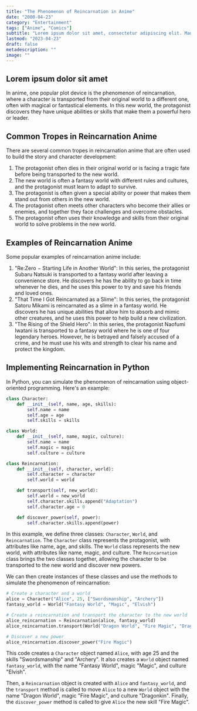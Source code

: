 ```yaml
---
title: "The Phenomenon of Reincarnation in Anime"
date: "2000-04-23"
category: "Entertainment"
tags: ["Anime", "Comics"]
subtitle: "Lorem ipsum dolor sit amet, consectetur adipiscing elit. Mauris hendrerit rhoncus risus, nec rutrum sapien sodales sit amet."
lastmod: "2023-04-23"
draft: false
metadescription: ""
image: ""
---
```


## Lorem ipsum dolor sit amet

In anime, one popular plot device is the phenomenon of reincarnation, where a character is transported from their original world to a different one, often with magical or fantastical elements. In this new world, the protagonist discovers they have unique abilities or skills that make them a powerful hero or leader.

## Common Tropes in Reincarnation Anime

There are several common tropes in reincarnation anime that are often used to build the story and character development:

1. The protagonist often dies in their original world or is facing a tragic fate before being transported to the new world.
2. The new world is often a fantasy world with different rules and cultures, and the protagonist must learn to adapt to survive.
3. The protagonist is often given a special ability or power that makes them stand out from others in the new world.
4. The protagonist often meets other characters who become their allies or enemies, and together they face challenges and overcome obstacles.
5. The protagonist often uses their knowledge and skills from their original world to solve problems in the new world.

## Examples of Reincarnation Anime

Some popular examples of reincarnation anime include:

1. "Re:Zero − Starting Life in Another World": In this series, the protagonist Subaru Natsuki is transported to a fantasy world after leaving a convenience store. He discovers he has the ability to go back in time whenever he dies, and he uses this power to try and save his friends and loved ones.
2. "That Time I Got Reincarnated as a Slime": In this series, the protagonist Satoru Mikami is reincarnated as a slime in a fantasy world. He discovers he has unique abilities that allow him to absorb and mimic other creatures, and he uses this power to help build a new civilization.
3. "The Rising of the Shield Hero": In this series, the protagonist Naofumi Iwatani is transported to a fantasy world where he is one of four legendary heroes. However, he is betrayed and falsely accused of a crime, and he must use his wits and strength to clear his name and protect the kingdom.

## Implementing Reincarnation in Python

In Python, you can simulate the phenomenon of reincarnation using object-oriented programming. Here's an example:

```python
class Character:
    def __init__(self, name, age, skills):
        self.name = name
        self.age = age
        self.skills = skills

class World:
    def __init__(self, name, magic, culture):
        self.name = name
        self.magic = magic
        self.culture = culture

class Reincarnation:
    def __init__(self, character, world):
        self.character = character
        self.world = world

    def transport(self, new_world):
        self.world = new_world
        self.character.skills.append("Adaptation")
        self.character.age = 0

    def discover_power(self, power):
        self.character.skills.append(power)
```

In this example, we define three classes: `Character`, `World`, and `Reincarnation`. The `Character` class represents the protagonist, with attributes like name, age, and skills. The `World` class represents the new world, with attributes like name, magic, and culture. The `Reincarnation` class brings the two classes together, allowing the character to be transported to the new world and discover new powers.

We can then create instances of these classes and use the methods to simulate the phenomenon of reincarnation:

```python
# Create a character and a world
alice = Character("Alice", 25, ["Swordsmanship", "Archery"])
fantasy_world = World("Fantasy World", "Magic", "Elvish")

# Create a reincarnation and transport the character to the new world
alice_reincarnation = Reincarnation(alice, fantasy_world)
alice_reincarnation.transport(World("Dragon World", "Fire Magic", "Dragonkin"))

# Discover a new power
alice_reincarnation.discover_power("Fire Magic")
```

This code creates a `Character` object named `Alice`, with age 25 and the skills "Swordsmanship" and "Archery". It also creates a `World` object named `fantasy_world`, with the name "Fantasy World", magic "Magic", and culture "Elvish".

Then, a `Reincarnation` object is created with `Alice` and `fantasy_world`, and the `transport` method is called to move `Alice` to a new `World` object with the name "Dragon World", magic "Fire Magic", and culture "Dragonkin". Finally, the `discover_power` method is called to give `Alice` the new skill "Fire Magic".

